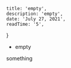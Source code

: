 
    title: 'empty',
    description: 'empty',
    date: 'July 27, 2021',
    readTime: '5',
}


- empty

something

